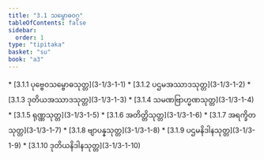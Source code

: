 ```yaml
---
title: "3.1 သမ္ဗောဓဝဂ္ဂ"
tableOfContents: false
sidebar:
  order: 1
type: "tipitaka"
basket: "su"
book: "a3"
---
```



<DynamicBreadcrumb />



<TableOfContents book="a3" section="3.1">
* [3.1.1 ပုဗ္ဗေဝသမ္ဗောဓသုတ္တ](3-1/3-1-1)
* [3.1.2 ပဌမအဿာဒသုတ္တ](3-1/3-1-2)
* [3.1.3 ဒုတိယအဿာဒသုတ္တ](3-1/3-1-3)
* [3.1.4 သမဏဗြာဟ္မဏသုတ္တ](3-1/3-1-4)
* [3.1.5 ရုဏ္ဏသုတ္တ](3-1/3-1-5)
* [3.1.6 အတိတ္တိသုတ္တ](3-1/3-1-6)
* [3.1.7 အရက္ခိတသုတ္တ](3-1/3-1-7)
* [3.1.8 ဗျာပန္နသုတ္တ](3-1/3-1-8)
* [3.1.9 ပဌမနိဒါနသုတ္တ](3-1/3-1-9)
* [3.1.10 ဒုတိယနိဒါနသုတ္တ](3-1/3-1-10)
</TableOfContents>